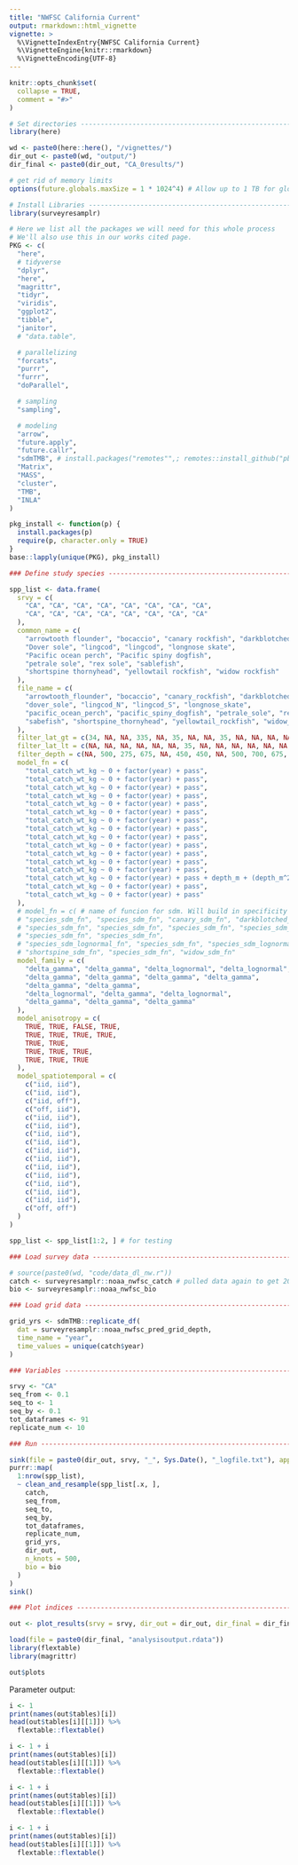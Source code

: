 ```yaml
---
title: "NWFSC California Current"
output: rmarkdown::html_vignette
vignette: >
  %\VignetteIndexEntry{NWFSC California Current}
  %\VignetteEngine{knitr::rmarkdown}
  %\VignetteEncoding{UTF-8}
---
```


```r
knitr::opts_chunk$set(
  collapse = TRUE,
  comment = "#>"
)
```

```r
# Set directories --------------------------------------------------------------
library(here)

wd <- paste0(here::here(), "/vignettes/")
dir_out <- paste0(wd, "output/")
dir_final <- paste0(dir_out, "CA_0results/")
```


```r
# get rid of memory limits
options(future.globals.maxSize = 1 * 1024^4) # Allow up to 1 TB for globals

# Install Libraries ------------------------------------------------------------
library(surveyresamplr)

# Here we list all the packages we will need for this whole process
# We'll also use this in our works cited page.
PKG <- c(
  "here",
  # tidyverse
  "dplyr",
  "here",
  "magrittr",
  "tidyr",
  "viridis",
  "ggplot2",
  "tibble",
  "janitor",
  # "data.table",

  # parallelizing
  "forcats",
  "purrr",
  "furrr",
  "doParallel",

  # sampling
  "sampling",

  # modeling
  "arrow",
  "future.apply",
  "future.callr",
  "sdmTMB", # install.packages("remotes"",; remotes::install_github("pbs-assess/sdmTMBextra", dependencies = TRUE",
  "Matrix",
  "MASS",
  "cluster",
  "TMB",
  "INLA"
)

pkg_install <- function(p) {
  install.packages(p)
  require(p, character.only = TRUE)
}
base::lapply(unique(PKG), pkg_install)

### Define study species -------------------------------------------------------

spp_list <- data.frame(
  srvy = c(
    "CA", "CA", "CA", "CA", "CA", "CA", "CA", "CA",
    "CA", "CA", "CA", "CA", "CA", "CA", "CA", "CA"
  ),
  common_name = c(
    "arrowtooth flounder", "bocaccio", "canary rockfish", "darkblotched rockfish",
    "Dover sole", "lingcod", "lingcod", "longnose skate",
    "Pacific ocean perch", "Pacific spiny dogfish",
    "petrale sole", "rex sole", "sablefish",
    "shortspine thornyhead", "yellowtail rockfish", "widow rockfish"
  ),
  file_name = c(
    "arrowtooth_flounder", "bocaccio", "canary_rockfish", "darkblotched_rockfish",
    "dover_sole", "lingcod_N", "lingcod_S", "longnose_skate",
    "pacific_ocean_perch", "pacific_spiny_dogfish", "petrale_sole", "rex_sole",
    "sabefish", "shortspine_thornyhead", "yellowtail_rockfish", "widow_rockfish"
  ),
  filter_lat_gt = c(34, NA, NA, 335, NA, 35, NA, NA, 35, NA, NA, NA, NA, NA, 35.5, 33.5),
  filter_lat_lt = c(NA, NA, NA, NA, NA, NA, 35, NA, NA, NA, NA, NA, NA, NA, NA, NA),
  filter_depth = c(NA, 500, 275, 675, NA, 450, 450, NA, 500, 700, 675, 700, NA, NA, 425, 675),
  model_fn = c(
    "total_catch_wt_kg ~ 0 + factor(year) + pass",
    "total_catch_wt_kg ~ 0 + factor(year) + pass",
    "total_catch_wt_kg ~ 0 + factor(year) + pass",
    "total_catch_wt_kg ~ 0 + factor(year) + pass",
    "total_catch_wt_kg ~ 0 + factor(year) + pass",
    "total_catch_wt_kg ~ 0 + factor(year) + pass",
    "total_catch_wt_kg ~ 0 + factor(year) + pass",
    "total_catch_wt_kg ~ 0 + factor(year) + pass",
    "total_catch_wt_kg ~ 0 + factor(year) + pass",
    "total_catch_wt_kg ~ 0 + factor(year) + pass",
    "total_catch_wt_kg ~ 0 + factor(year) + pass",
    "total_catch_wt_kg ~ 0 + factor(year) + pass",
    "total_catch_wt_kg ~ 0 + factor(year) + pass",
    "total_catch_wt_kg ~ 0 + factor(year) + pass + depth_m + (depth_m^2)",
    "total_catch_wt_kg ~ 0 + factor(year) + pass",
    "total_catch_wt_kg ~ 0 + factor(year) + pass"
  ),
  # model_fn = c( # name of funcion for sdm. Will build in specificity for this later
  # "species_sdm_fn", "species_sdm_fn", "canary_sdm_fn", "darkblotched_sdm_fn",
  # "species_sdm_fn", "species_sdm_fn", "species_sdm_fn", "species_sdm_fn",
  # "species_sdm_fn", "species_sdm_fn",
  # "species_sdm_lognormal_fn", "species_sdm_fn", "species_sdm_lognormal_fn"),
  # "shortspine_sdm_fn", "species_sdm_fn", "widow_sdm_fn"
  model_family = c(
    "delta_gamma", "delta_gamma", "delta_lognormal", "delta_lognormal",
    "delta_gamma", "delta_gamma", "delta_gamma", "delta_gamma",
    "delta_gamma", "delta_gamma",
    "delta_lognormal", "delta_gamma", "delta_lognormal",
    "delta_gamma", "delta_gamma", "delta_gamma"
  ),
  model_anisotropy = c(
    TRUE, TRUE, FALSE, TRUE,
    TRUE, TRUE, TRUE, TRUE,
    TRUE, TRUE,
    TRUE, TRUE, TRUE,
    TRUE, TRUE, TRUE
  ),
  model_spatiotemporal = c(
    c("iid, iid"),
    c("iid, iid"),
    c("iid, off"),
    c("off, iid"),
    c("iid, iid"),
    c("iid, iid"),
    c("iid, iid"),
    c("iid, iid"),
    c("iid, iid"),
    c("iid, iid"),
    c("iid, iid"),
    c("iid, iid"),
    c("iid, iid"),
    c("iid, iid"),
    c("iid, iid"),
    c("off, off")
  )
)

spp_list <- spp_list[1:2, ] # for testing

### Load survey data -----------------------------------------------------------

# source(paste0(wd, "code/data_dl_nw.r"))
catch <- surveyresamplr::noaa_nwfsc_catch # pulled data again to get 2024
bio <- surveyresamplr::noaa_nwfsc_bio

### Load grid data -------------------------------------------------------------

grid_yrs <- sdmTMB::replicate_df(
  dat = surveyresamplr::noaa_nwfsc_pred_grid_depth,
  time_name = "year",
  time_values = unique(catch$year)
)

### Variables ------------------------------------------------------------------

srvy <- "CA"
seq_from <- 0.1
seq_to <- 1
seq_by <- 0.1
tot_dataframes <- 91
replicate_num <- 10

### Run ------------------------------------------------------------------------

sink(file = paste0(dir_out, srvy, "_", Sys.Date(), "_logfile.txt"), append = FALSE, split = TRUE) # for screen and log
purrr::map(
  1:nrow(spp_list),
  ~ clean_and_resample(spp_list[.x, ],
    catch,
    seq_from,
    seq_to,
    seq_by,
    tot_dataframes,
    replicate_num,
    grid_yrs,
    dir_out,
    n_knots = 500,
    bio = bio
  )
)
sink()

### Plot indices ---------------------------------------------------------------

out <- plot_results(srvy = srvy, dir_out = dir_out, dir_final = dir_final)
```

```r
load(file = paste0(dir_final, "analysisoutput.rdata"))
library(flextable)
library(magrittr)
```

```r
out$plots
```

Parameter output: 

```r
i <- 1
print(names(out$tables)[i])
head(out$tables[i][[1]]) %>%
  flextable::flextable()
```


```r
i <- 1 + i
print(names(out$tables)[i])
head(out$tables[i][[1]]) %>%
  flextable::flextable()
```


```r
i <- 1 + i
print(names(out$tables)[i])
head(out$tables[i][[1]]) %>%
  flextable::flextable()
```


```r
i <- 1 + i
print(names(out$tables)[i])
head(out$tables[i][[1]]) %>%
  flextable::flextable()
```

